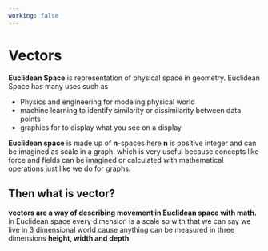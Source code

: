 ```yaml
---
working: false
---
```


# Vectors
**Euclidean Space** is representation of physical space in geometry. Euclidean Space has many uses such as
* Physics and engineering for modeling physical world 
* machine learning to identify similarity or dissimilarity between data points 
* graphics for to display what you see on a display

**Euclidean space** is made up of **n**-spaces here **n** is positive integer and can be imagined as scale in a graph. which is very useful because concepts like force and fields can be imagined or calculated with mathematical operations just like we do for graphs.

## Then what is vector?
**vectors are a way of describing movement in Euclidean space with math.**
in Euclidean space every dimension is a scale so with that we can say we live in 3 dimensional world cause anything can be measured in three dimensions **height, width and depth**

<P5demo client:load/>